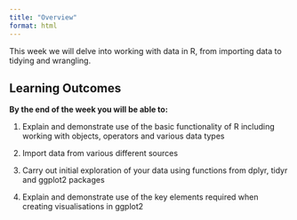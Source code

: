 ```yaml
---
title: "Overview"
format: html
---
```


This week we will delve into working with data in R, from importing data to tidying and wrangling.

## Learning Outcomes

**By the end of the week you will be able to:**

1.  Explain and demonstrate use of the basic functionality of R including working with objects, operators and various data types

2.  Import data from various different sources

3.  Carry out initial exploration of your data using functions from dplyr, tidyr and ggplot2 packages

4.  Explain and demonstrate use of the key elements required when creating visualisations in ggplot2
